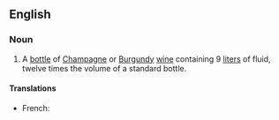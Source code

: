 ==English==
===Noun===
{{en-noun}}
# A [[bottle]] of [[Champagne]] or [[Burgundy]] [[wine]]  containing 9 [[liter]]s of fluid, twelve times the volume of a standard bottle.

====Translations====
* French: {{t|fr|salmanazar|m}}